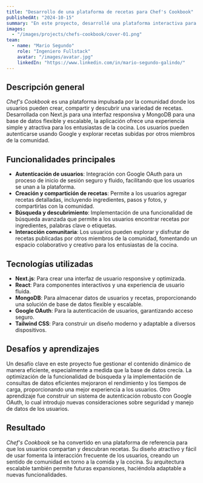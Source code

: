 ```yaml
---
title: "Desarrollo de una plataforma de recetas para Chef's Cookbook"
publishedAt: "2024-10-15"
summary: "En este proyecto, desarrollé una plataforma interactiva para compartir recetas utilizando Next.js y MongoDB, donde los usuarios pueden crear, compartir y descubrir recetas."
images:
  - "/images/projects/chefs-cookbook/cover-01.png"
team:
  - name: "Mario Segundo"
    role: "Ingeniero Fullstack"
    avatar: "/images/avatar.jpg"
    linkedIn: "https://www.linkedin.com/in/mario-segundo-galindo/"
---
```


## Descripción general

*Chef's Cookbook* es una plataforma impulsada por la comunidad donde los usuarios pueden crear, compartir y descubrir una variedad de recetas. Desarrollada con Next.js para una interfaz responsiva y MongoDB para una base de datos flexible y escalable, la aplicación ofrece una experiencia simple y atractiva para los entusiastas de la cocina. Los usuarios pueden autenticarse usando Google y explorar recetas subidas por otros miembros de la comunidad.

## Funcionalidades principales

- **Autenticación de usuarios**: Integración con Google OAuth para un proceso de inicio de sesión seguro y fluido, facilitando que los usuarios se unan a la plataforma.
- **Creación y compartición de recetas**: Permite a los usuarios agregar recetas detalladas, incluyendo ingredientes, pasos y fotos, y compartirlas con la comunidad.
- **Búsqueda y descubrimiento**: Implementación de una funcionalidad de búsqueda avanzada que permite a los usuarios encontrar recetas por ingredientes, palabras clave o etiquetas.
- **Interacción comunitaria**: Los usuarios pueden explorar y disfrutar de recetas publicadas por otros miembros de la comunidad, fomentando un espacio colaborativo y creativo para los entusiastas de la cocina.

## Tecnologías utilizadas

- **Next.js**: Para crear una interfaz de usuario responsive y optimizada.
- **React**: Para componentes interactivos y una experiencia de usuario fluida.
- **MongoDB**: Para almacenar datos de usuarios y recetas, proporcionando una solución de base de datos flexible y escalable.
- **Google OAuth**: Para la autenticación de usuarios, garantizando acceso seguro.
- **Tailwind CSS**: Para construir un diseño moderno y adaptable a diversos dispositivos.

## Desafíos y aprendizajes

Un desafío clave en este proyecto fue gestionar el contenido dinámico de manera eficiente, especialmente a medida que la base de datos crecía. La optimización de la funcionalidad de búsqueda y la implementación de consultas de datos eficientes mejoraron el rendimiento y los tiempos de carga, proporcionando una mejor experiencia a los usuarios. Otro aprendizaje fue construir un sistema de autenticación robusto con Google OAuth, lo cual introdujo nuevas consideraciones sobre seguridad y manejo de datos de los usuarios.

## Resultado

*Chef's Cookbook* se ha convertido en una plataforma de referencia para que los usuarios compartan y descubran recetas. Su diseño atractivo y fácil de usar fomenta la interacción frecuente de los usuarios, creando un sentido de comunidad en torno a la comida y la cocina. Su arquitectura escalable también permite futuras expansiones, haciéndola adaptable a nuevas funcionalidades.